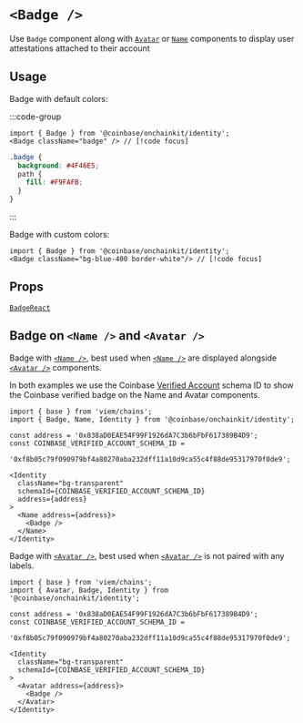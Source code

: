 
# `<Badge />`

Use `Badge` component along with [`Avatar`](/builderkits/onchainkit/identity/avatar) or [`Name`](/builderkits/onchainkit/identity/name) components to display user attestations attached to their account

## Usage

Badge with default colors:

:::code-group

```tsx twoslash [tsx]
import { Badge } from '@coinbase/onchainkit/identity';
<Badge className="badge" /> // [!code focus]
```

```css [css]
.badge {
  background: #4F46E5;
  path {
    fill: #F9FAFB;
  }
}
```

:::

<App>
  <Badge className="badge" />
</App>

Badge with custom colors:

```tsx twoslash
import { Badge } from '@coinbase/onchainkit/identity';
<Badge className="bg-blue-400 border-white"/> // [!code focus]
```

<App>
  <Badge className="bg-blue-400 border-white"/>
</App>

## Props

[`BadgeReact`](/builderkits/onchainkit/identity/types#badgereact)

## Badge on `<Name />` and `<Avatar />`

Badge with [`<Name />`](/builderkits/onchainkit/identity/name), best used when [`<Name />`](/builderkits/onchainkit/identity/name) are displayed alongside [`<Avatar />`](/builderkits/onchainkit/identity/avatar) components.

In both examples we use the Coinbase [Verified Account](https://base.easscan.org/schema/view/0xf8b05c79f090979bf4a80270aba232dff11a10d9ca55c4f88de95317970f0de9) schema ID to show the Coinbase verified badge on the Name and Avatar components.

```tsx twoslash
import { base } from 'viem/chains';
import { Badge, Name, Identity } from '@coinbase/onchainkit/identity';

const address = '0x838aD0EAE54F99F1926dA7C3b6bFbF617389B4D9';
const COINBASE_VERIFIED_ACCOUNT_SCHEMA_ID =
  '0xf8b05c79f090979bf4a80270aba232dff11a10d9ca55c4f88de95317970f0de9';

<Identity
  className="bg-transparent"
  schemaId={COINBASE_VERIFIED_ACCOUNT_SCHEMA_ID}
  address={address}
>
  <Name address={address}>
    <Badge />
  </Name>
</Identity>
```

<App>
  <Identity
    className="bg-transparent"
    schemaId="0xf8b05c79f090979bf4a80270aba232dff11a10d9ca55c4f88de95317970f0de9"
  >
    <Name address="0x838aD0EAE54F99F1926dA7C3b6bFbF617389B4D9">
      <Badge />
    </Name>
  </Identity>
</App>

Badge with [`<Avatar />`](/builderkits/onchainkit/identity/avatar), best used when [`<Avatar />`](/builderkits/onchainkit/identity/avatar) is not paired with any labels.

```tsx twoslash
import { base } from 'viem/chains';
import { Avatar, Badge, Identity } from '@coinbase/onchainkit/identity';

const address = '0x838aD0EAE54F99F1926dA7C3b6bFbF617389B4D9';
const COINBASE_VERIFIED_ACCOUNT_SCHEMA_ID =
  '0xf8b05c79f090979bf4a80270aba232dff11a10d9ca55c4f88de95317970f0de9';

<Identity
  className="bg-transparent"
  schemaId={COINBASE_VERIFIED_ACCOUNT_SCHEMA_ID}
>
  <Avatar address={address}>
    <Badge />
  </Avatar>
</Identity>
```

<App>
  <Identity schemaId="0xf8b05c79f090979bf4a80270aba232dff11a10d9ca55c4f88de95317970f0de9" className="bg-transparent">
    <Avatar address="0x838aD0EAE54F99F1926dA7C3b6bFbF617389B4D9">
      <Badge />
    </Avatar>
  </Identity>
</App>
